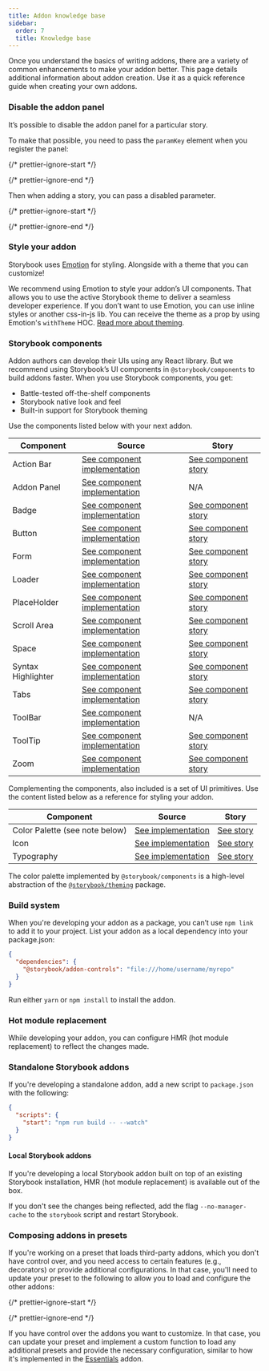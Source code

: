 ```yaml
---
title: Addon knowledge base
sidebar:
  order: 7
  title: Knowledge base
---
```


Once you understand the basics of writing addons, there are a variety of common enhancements to make your addon better. This page details additional information about addon creation. Use it as a quick reference guide when creating your own addons.

### Disable the addon panel

It’s possible to disable the addon panel for a particular story.

To make that possible, you need to pass the `paramKey` element when you register the panel:

{/* prettier-ignore-start */}

<CodeSnippets path="storybook-addon-disable-addon.md" />

{/* prettier-ignore-end */}

Then when adding a story, you can pass a disabled parameter.

{/* prettier-ignore-start */}

<CodeSnippets path="button-story-disable-addon.md" />

{/* prettier-ignore-end */}

### Style your addon

Storybook uses [Emotion](https://emotion.sh/docs/introduction) for styling. Alongside with a theme that you can customize!

We recommend using Emotion to style your addon’s UI components. That allows you to use the active Storybook theme to deliver a seamless developer experience.
If you don’t want to use Emotion, you can use inline styles or another css-in-js lib. You can receive the theme as a prop by using Emotion's `withTheme` HOC. [Read more about theming](../configure/theming.mdx).

### Storybook components

Addon authors can develop their UIs using any React library. But we recommend using Storybook’s UI components in `@storybook/components` to build addons faster. When you use Storybook components, you get:

* Battle-tested off-the-shelf components
* Storybook native look and feel
* Built-in support for Storybook theming

Use the components listed below with your next addon.

| Component          | Source                                                                                                                                          | Story                                                                                                                               |
| ------------------ | ----------------------------------------------------------------------------------------------------------------------------------------------- | ----------------------------------------------------------------------------------------------------------------------------------- |
| Action Bar         | [See component implementation](https://github.com/storybookjs/storybook/blob/master/lib/components/src/ActionBar/ActionBar.tsx)                 | [See component story](https://5a375b97f4b14f0020b0cda3-wbeulgbetj.chromatic.com/?path=/story/basics-actionbar--single-item)         |
| Addon Panel        | [See component implementation](https://github.com/storybookjs/storybook/blob/master/lib/components/src/addon-panel/addon-panel.tsx)             | N/A                                                                                                                                 |
| Badge              | [See component implementation](https://github.com/storybookjs/storybook/blob/master/lib/components/src/Badge/Badge.tsx)                         | [See component story](https://5a375b97f4b14f0020b0cda3-wbeulgbetj.chromatic.com/?path=/story/basics-badge--all-badges)              |
| Button             | [See component implementation](https://github.com/storybookjs/storybook/blob/master/lib/components/src/Button/Button.tsx)                       | [See component story](https://5a375b97f4b14f0020b0cda3-wbeulgbetj.chromatic.com/?path=/story/basics-button--all-buttons)            |
| Form               | [See component implementation](https://github.com/storybookjs/storybook/blob/master/lib/components/src/form/index.tsx)                          | [See component story](https://5a375b97f4b14f0020b0cda3-wbeulgbetj.chromatic.com/?path=/story/basics-form-button--sizes)             |
| Loader             | [See component implementation](https://github.com/storybookjs/storybook/blob/master/lib/components/src/Loader/Loader.tsx)                       | [See component story](https://5a375b97f4b14f0020b0cda3-wbeulgbetj.chromatic.com/?path=/story/basics-loader--progress-bar)           |
| PlaceHolder        | [See component implementation](https://github.com/storybookjs/storybook/blob/master/lib/components/src/placeholder/placeholder.tsx)             | [See component story](https://5a375b97f4b14f0020b0cda3-wbeulgbetj.chromatic.com/?path=/story/basics-placeholder--single-child)      |
| Scroll Area        | [See component implementation](https://github.com/storybookjs/storybook/blob/master/lib/components/src/ScrollArea/ScrollArea.tsx)               | [See component story](https://5a375b97f4b14f0020b0cda3-wbeulgbetj.chromatic.com/?path=/story/basics-scrollarea--vertical)           |
| Space              | [See component implementation](https://github.com/storybookjs/storybook/blob/master/lib/components/src/spaced/Spaced.tsx)                       | [See component story](https://5a375b97f4b14f0020b0cda3-wbeulgbetj.chromatic.com/?path=/story/basics-spaced--row)                    |
| Syntax Highlighter | [See component implementation](https://github.com/storybookjs/storybook/blob/master/lib/components/src/syntaxhighlighter/syntaxhighlighter.tsx) | [See component story](https://5a375b97f4b14f0020b0cda3-wbeulgbetj.chromatic.com/?path=/story/basics-syntaxhighlighter--bash)        |
| Tabs               | [See component implementation](https://github.com/storybookjs/storybook/blob/master/lib/components/src/tabs/tabs.tsx)                           | [See component story](https://5a375b97f4b14f0020b0cda3-wbeulgbetj.chromatic.com/?path=/story/basics-tabs--stateful-static)          |
| ToolBar            | [See component implementation](https://github.com/storybookjs/storybook/blob/master/lib/components/src/bar/bar.tsx)                             | N/A                                                                                                                                 |
| ToolTip            | [See component implementation](https://github.com/storybookjs/storybook/blob/master/lib/components/src/tooltip/Tooltip.tsx)                     | [See component story](https://5a375b97f4b14f0020b0cda3-wbeulgbetj.chromatic.com/?path=/story/basics-tooltip-tooltip--basic-default) |
| Zoom               | [See component implementation](https://github.com/storybookjs/storybook/blob/master/lib/components/src/Zoom/Zoom.tsx)                           | [See component story](https://5a375b97f4b14f0020b0cda3-wbeulgbetj.chromatic.com/?path=/story/basics-zoom--element-actual-size)      |

Complementing the components, also included is a set of UI primitives. Use the content listed below as a reference for styling your addon.

| Component                       | Source                                                                                                       | Story                                                                                                         |
| ------------------------------- | ------------------------------------------------------------------------------------------------------------ | ------------------------------------------------------------------------------------------------------------- |
| Color Palette (see note below) | [See implementation](https://github.com/storybookjs/storybook/tree/master/lib/components/src/Colors)         | [See story](https://5a375b97f4b14f0020b0cda3-wbeulgbetj.chromatic.com/?path=/story/basics-colorpalette--page) |
| Icon                            | [See implementation](https://github.com/storybookjs/storybook/blob/master/lib/components/src/icon/icons.tsx) | [See story](https://5a375b97f4b14f0020b0cda3-wbeulgbetj.chromatic.com/?path=/story/basics-icon--labels)       |
| Typography                      | [See implementation](https://github.com/storybookjs/storybook/tree/master/lib/components/src/typography)     | [See story](https://5a375b97f4b14f0020b0cda3-wbeulgbetj.chromatic.com/?path=/story/basics-typography--all)    |

<div class="aside">
  The color palette implemented by <code>@storybook/components</code> is a high-level abstraction of the <a href="https://github.com/storybookjs/storybook/tree/next/lib/theming/src"><code>@storybook/theming</code></a> package.
</div>

### Build system

When you're developing your addon as a package, you can’t use `npm link` to add it to your project. List your addon as a local dependency into your package.json:

```json
{
  "dependencies": {
    "@storybook/addon-controls": "file:///home/username/myrepo"
  }
}
```

<div class="aside">
  Run either <code>yarn</code> or <code>npm install</code> to install the addon.
</div>

### Hot module replacement

While developing your addon, you can configure HMR (hot module replacement) to reflect the changes made.

### Standalone Storybook addons

If you're developing a standalone addon, add a new script to `package.json` with the following:

```json
{
  "scripts": {
    "start": "npm run build -- --watch"
  }
}
```

#### Local Storybook addons

If you're developing a local Storybook addon built on top of an existing Storybook installation, HMR (hot module replacement) is available out of the box.

If you don't see the changes being reflected, add the flag `--no-manager-cache` to the `storybook` script and restart Storybook.

### Composing addons in presets

If you're working on a preset that loads third-party addons, which you don't have control over, and you need access to certain features (e.g., decorators) or provide additional configurations. In that case, you'll need to update your preset to the following to allow you to load and configure the other addons:

{/* prettier-ignore-start */}

<CodeSnippets path="storybook-addon-load-external-addons-preset.md" />

{/* prettier-ignore-end */}

If you have control over the addons you want to customize. In that case, you can update your preset and implement a custom function to load any additional presets and provide the necessary configuration, similar to how it's implemented in the [Essentials](../../addons/essentials/src/index.ts) addon.
